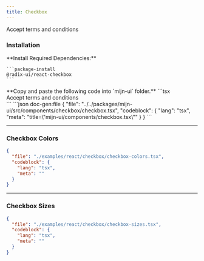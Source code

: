 ```yaml
---
title: Checkbox
---
```



<ComponentPreview>
  <div className="flex items-center space-x-2">
    <Checkbox id="terms" />
    <Label htmlFor="terms">Accept terms and conditions</Label>
  </div>
</ComponentPreview>

### Installation

<Steps>
  <Step>
    **Install Required Dependencies:**
  
    ```package-install
    @radix-ui/react-checkbox
    ```
  </Step>

  <Step>
    **Copy and paste the following code into  `mijn-ui` folder.**
    <Tabs items={["Source Code", "Example Usage"]}>
        <Tab value="Example Usage">
          ```tsx
          <div className="flex items-center space-x-2">
            <Checkbox id="terms" />
            <Label htmlFor="terms">
              Accept terms and conditions
            </Label>
          </div>
          ```
        </Tab>
        <Tab value="Source Code">
          ```json doc-gen:file
          {
            "file": "../../packages/mijn-ui/src/components/checkbox/checkbox.tsx",
            "codeblock": {
              "lang": "tsx",
              "meta": "title=\"mijn-ui/components/checkbox.tsx\""
            }
          }
          ```
        </Tab>
    </Tabs>
  </Step>
</Steps>

---

### Checkbox Colors

<ComponentPreview>
  <CheckboxColors />
</ComponentPreview>

```json doc-gen:file
{
  "file": "./examples/react/checkbox/checkbox-colors.tsx",
  "codeblock": {
    "lang": "tsx",
    "meta": ""
  }
}
```

---

### Checkbox Sizes

<ComponentPreview>
  <CheckboxSizes />
</ComponentPreview>

```json doc-gen:file
{
  "file": "./examples/react/checkbox/checkbox-sizes.tsx",
  "codeblock": {
    "lang": "tsx",
    "meta": ""
  }
}
```
